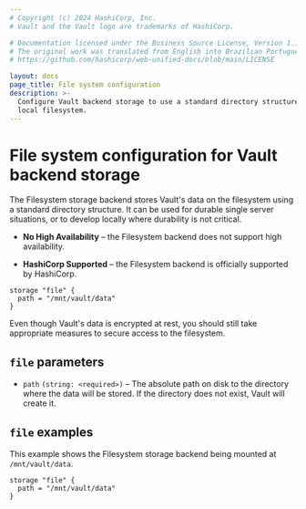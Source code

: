 ```yaml
---
# Copyright (c) 2024 HashiCorp, Inc.
# Vault and the Vault logo are trademarks of HashiCorp.

# Documentation licensed under the Business Source License, Version 1.1.
# The original work was translated from English into Brazilian Portuguese.
# https://github.com/hashicorp/web-unified-docs/blob/main/LICENSE

layout: docs
page_title: File system configuration
description: >-
  Configure Vault backend storage to use a standard directory structure on the
  local filesystem.
---
```


# File system configuration for Vault backend storage

The Filesystem storage backend stores Vault's data on the filesystem using a
standard directory structure. It can be used for durable single server
situations, or to develop locally where durability is not critical.

- **No High Availability** – the Filesystem backend does not support high
  availability.

- **HashiCorp Supported** – the Filesystem backend is officially supported by
  HashiCorp.

```hcl
storage "file" {
  path = "/mnt/vault/data"
}
```

Even though Vault's data is encrypted at rest, you should still take appropriate
measures to secure access to the filesystem.

## `file` parameters

- `path` `(string: <required>)` – The absolute path on disk to the directory
  where the data will be stored. If the directory does not exist, Vault will
  create it.

## `file` examples

This example shows the Filesystem storage backend being mounted at
`/mnt/vault/data`.

```hcl
storage "file" {
  path = "/mnt/vault/data"
}
```

